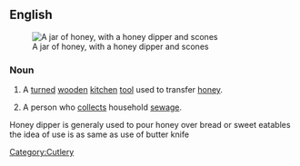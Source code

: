 ==English==
[[Image:runny hunny.jpg|thumb|A jar of honey, with a honey dipper and scones]]

===Noun===
{{en-noun|sg=[[honey]] [[dipper]]}}

# A [[turned]] [[wooden]] [[kitchen]] [[tool]] used to transfer [[honey]].
# {{context|mostly|US}} A person who [[collect]]s household [[sewage]].

[[Category:Cutlery]]
Honey dipper is generaly used to pour honey over bread or sweet eatables the idea of use is as same as use of butter knife